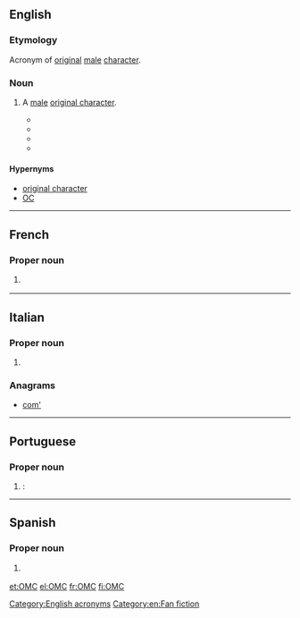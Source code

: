 ==English==

===Etymology===
Acronym of [[original]] [[male]] [[character]].

===Noun===
{{en-noun}}

# {{label|en|fandom slang}} A [[male]] [[original character]].
#* {{quote-newsgroup|date=28 September 1999|author=
Sigrid H.|title=NEW: Wonder Of Wonders/speechification/Laura/Karmen|url=https://groups.google.com/forum/#!original/alt.startrek.creative.erotica.moderated/gkbYBDYooXw/ftmL3LC7raEJ|newsgroup=alt.startrek.creative.erotica.moderated|passage=OTOH, if an OFC or '''OMC''' is written to further the story, well, if you can make me believe it, congratulations.}}
#* {{quote-newsgroup|date=2 January 2000|author=
Shomeret|title=My Favorite HL Fics of 1999|url=https://groups.google.com/forum/#!original/alt.tv.highlander.creative/lElxZ_RlaE0/AqpLnh-0wQkJ|newsgroup=alt.tv.highlander.creative|passage=It involves archaeology, the mysterious death of an immortal and the development of a menage a trois between Mac, Methos and a very well developed '''OMC'''.}}
#* {{quote-newsgroup|date=8 August 2004|author=
Jillun|title=Re: What ratings are acceptible here?|url=https://groups.google.com/forum/#!original/alt.tv.buffy-v-slayer.creative/tRwqfTnOC_I/prZaOkjIVXIJ|newsgroup=alt.tv.buffy-v-slayer.creative|passage=However, especially in the Romeo and Juliet cases, they go all fan-wanky and the stories don't have the effectiveness because you recognize them as simply efforts to make a way to keep R & J alive if not happy together (often by the introduction of an OFC or '''OMC''' to replace the other character in another's life).}}
#* {{seemoreCites|lang=en}}

====Hypernyms====
* [[original character]]
* [[OC]]

[[Category:English acronyms]]
[[Category:en:Fan fiction]]

----

==French==

===Proper noun===
{{fr-proper noun}}

# {{initialism of|Organisation mondiale du commerce|lang=fr}} {{gloss|[[WTO]] ([[World Trade Organisation]])}}

----

==Italian==

===Proper noun===
{{it-proper noun}}

# {{initialism of|Organizzazione Mondiale del Commercio|lang=it}} {{gloss|[[WTO]] ([[World Trade Organisation]])}}

===Anagrams===
* [[com'#Italian|com']]

----

==Portuguese==

===Proper noun===
{{pt-proper noun|f}}

# {{acronym of|Organização Mundial do Comércio|lang=pt|dot=}}: {{l|en|WTO}}

----

==Spanish==

===Proper noun===
{{es-proper noun}}

# {{initialism of|Organización Mundial de Comercio|lang=es}} {{gloss|[[WTO]] ([[World Trade Organisation]])}}

[[et:OMC]]
[[el:OMC]]
[[fr:OMC]]
[[fi:OMC]]